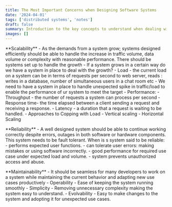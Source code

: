 ```yaml
---
title: The Most Important Concerns when Designing Software Systems
date: '2024-04-01'
tags: ['distributed systems', 'notes']
draft: false
summary: Introduction to the key concepts to understand when dealing with distributed systems
images: []
---
```

<p>
**Scalability**
- As the demands from a system grow; systems designed efficiently should be able to handle the increase in traffic volume, data volume or complexity with reasonable performance. There should be systems set up to handle the growth
    - If a system grows in a certain way do we have a system in place to deal with the growth?
        - Load - the current load on a system can be in terms of requests per second to web server, reads : writes in a database, number of simultaneous users in a chat room etc
            - We need to have a system in place to handle unexpected spike in traffic/load to enable the performance of ur system to meet the target
        - Performance: 
            - Throughput - the number of requests a system can process per second
            - Response time- the time elapsed between a client sending a request and receiving a response. 
            - Latency - a duration that a request is waiting to be handled.
        - Approaches to Copping with Load
            - Vertical scaling
            - Horizontal Scaling

</p>
<p>
**Reliability**
- A well designed system should be able to continue working correctly despite errors, outages in both software or hardware components. This system needs to be fault tolerant.
	When is s system said to be reliable:
	- performs expected user functions.
	- can tolerate user errors: making mistakes or using software incorrectly.
	- good performance for required use case under expected load and volume.
	- system prevents unauthorized access and abuse.

</p>
<p>
**Maintainability**
- It should be seamless for many developers to work on a system while maintaining the current behavior and adapting new use cases productively
    - Operability
        - Ease of keeping the system running smoothly
    - Simplicity
        - Removing unnecessary complexity making the system easy to understand.
    - Evolvability
        - Easy to make changes to the system and adopting it for unexpected use cases.

</p>